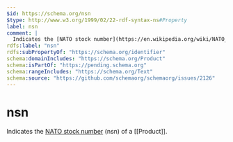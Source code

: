 ```yaml
---
$id: https://schema.org/nsn
$type: http://www.w3.org/1999/02/22-rdf-syntax-ns#Property
label: nsn
comment: |
  Indicates the [NATO stock number](https://en.wikipedia.org/wiki/NATO_Stock_Number) (nsn) of a [[Product]].
rdfs:label: "nsn"
rdfs:subPropertyOf: "https://schema.org/identifier"
schema:domainIncludes: "https://schema.org/Product"
schema:isPartOf: "https://pending.schema.org"
schema:rangeIncludes: "https://schema.org/Text"
schema:source: "https://github.com/schemaorg/schemaorg/issues/2126"
---
```


# nsn

Indicates the [NATO stock number](https://en.wikipedia.org/wiki/NATO_Stock_Number) (nsn) of a [[Product]].

